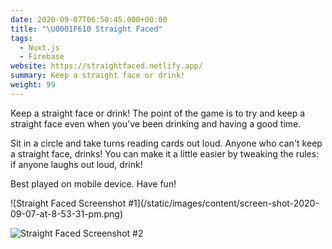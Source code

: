 ```yaml
---
date: 2020-09-07T06:50:45.000+00:00
title: "\U0001F610 Straight Faced"
tags:
  - Nuxt.js
  - Firebase
website: https://straightfaced.netlify.app/
summary: Keep a straight face or drink!
weight: 99
---
```


Keep a straight face or drink! The point of the game is to try and keep a straight face even when you've been drinking and having a good time.

Sit in a circle and take turns reading cards out loud. Anyone who can't keep a straight face, drinks! You can make it a little easier by tweaking the rules: if anyone laughs out loud, drink!

Best played on mobile device. Have fun!

<div className="grid grid-cols-2 gap-6">
![Straight Faced Screenshot #1](/static/images/content/screen-shot-2020-09-07-at-8-53-31-pm.png)

![Straight Faced Screenshot #2](/static/images/content/screen-shot-2020-09-07-at-8-53-44-pm.png)

</div>
